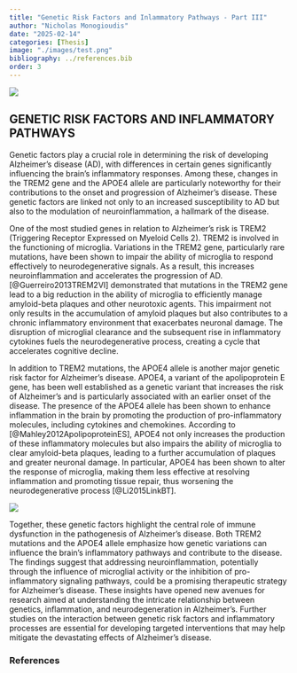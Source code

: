```yaml
---
title: "Genetic Risk Factors and Inlammatory Pathways - Part III"
author: "Nicholas Monogioudis"
date: "2025-02-14"
categories: [Thesis]
image: "./images/test.png"
bibliography: ../references.bib
order: 3
---
```



![](images/test.png){fig-align="center"}

## GENETIC RISK FACTORS AND INFLAMMATORY PATHWAYS

Genetic factors play a crucial role in determining the risk of developing Alzheimer’s disease (AD), with differences in certain genes significantly influencing the brain's inflammatory responses. Among these, changes in the TREM2 gene and the APOE4 allele are particularly noteworthy for their contributions to the onset and progression of Alzheimer's disease. These genetic factors are linked not only to an increased susceptibility to AD but also to the modulation of neuroinflammation, a hallmark of the disease.

One of the most studied genes in relation to Alzheimer's risk is TREM2 (Triggering Receptor Expressed on Myeloid Cells 2). TREM2 is involved in the functioning of microglia. Variations in the TREM2 gene, particularly rare mutations, have been shown to impair the ability of microglia to respond effectively to neurodegenerative signals. As a result, this increases neuroinflammation and accelerates the progression of AD.[@Guerreiro2013TREM2VI] demonstrated that mutations in the TREM2 gene lead to a big reduction in the ability of microglia to efficiently manage amyloid-beta plaques and other neurotoxic agents. This impairment not only results in the accumulation of amyloid plaques but also contributes to a chronic inflammatory environment that exacerbates neuronal damage. The disruption of microglial clearance and the subsequent rise in inflammatory cytokines fuels the neurodegenerative process, creating a cycle that accelerates cognitive decline.

In addition to TREM2 mutations, the APOE4 allele is another major genetic risk factor for Alzheimer's disease. APOE4, a variant of the apolipoprotein E gene, has been well established as a genetic variant that increases the risk of Alzheimer’s and is particularly associated with an earlier onset of the disease. The presence of the APOE4 allele has been shown to enhance inflammation in the brain by promoting the production of pro-inflammatory molecules, including cytokines and chemokines. According to [@Mahley2012ApolipoproteinES], APOE4 not only increases the production of these inflammatory molecules but also impairs the ability of microglia to clear amyloid-beta plaques, leading to a further accumulation of plaques and greater neuronal damage. In particular, APOE4 has been shown to alter the response of microglia, making them less effective at resolving inflammation and promoting tissue repair, thus worsening the neurodegenerative process [@Li2015LinkBT].

![](images/Mahley2012.png){fig-align="center"}

Together, these genetic factors highlight the central role of immune dysfunction in the pathogenesis of Alzheimer's disease. Both TREM2 mutations and the APOE4 allele emphasize how genetic variations can influence the brain’s inflammatory pathways and contribute to the disease. The findings suggest that addressing neuroinflammation, potentially through the influence of microglial activity or the inhibition of pro-inflammatory signaling pathways, could be a promising therapeutic strategy for Alzheimer’s disease. These insights have opened new avenues for research aimed at understanding the intricate relationship between genetics, inflammation, and neurodegeneration in Alzheimer's. Further studies on the interaction between genetic risk factors and inflammatory processes are essential for developing targeted interventions that may help mitigate the devastating effects of Alzheimer’s disease.


### References

::: {#refs}
:::